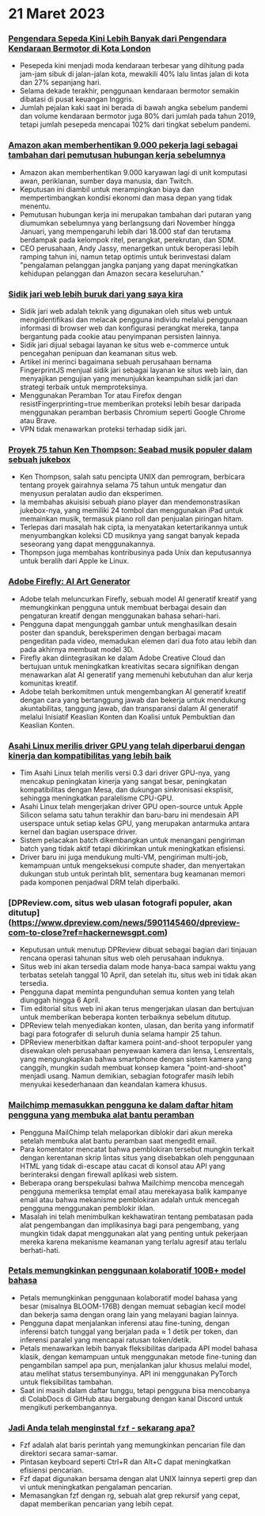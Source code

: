 
<Steps>

# 21 Maret 2023

### [Pengendara Sepeda Kini Lebih Banyak dari Pengendara Kendaraan Bermotor di Kota London](https://www.forbes.com/sites/carltonreid/2023/03/01/cyclists-now-outnumber-motorists-in-city-of-london/?ref=hackernewsgpt.com)

- Pesepeda kini menjadi moda kendaraan terbesar yang dihitung pada jam-jam sibuk di jalan-jalan kota, mewakili 40% lalu lintas jalan di kota dan 27% sepanjang hari.
- Selama dekade terakhir, penggunaan kendaraan bermotor semakin dibatasi di pusat keuangan Inggris.
- Jumlah pejalan kaki saat ini berada di bawah angka sebelum pandemi dan volume kendaraan bermotor juga 80% dari jumlah pada tahun 2019, tetapi jumlah pesepeda mencapai 102% dari tingkat sebelum pandemi.

### [Amazon akan memberhentikan 9.000 pekerja lagi sebagai tambahan dari pemutusan hubungan kerja sebelumnya](https://www.cnbc.com/2023/03/20/amazon-layoffs-company-to-cut-off-9000-more-workers.html?ref=hackernewsgpt.com)

- Amazon akan memberhentikan 9.000 karyawan lagi di unit komputasi awan, periklanan, sumber daya manusia, dan Twitch.
- Keputusan ini diambil untuk merampingkan biaya dan mempertimbangkan kondisi ekonomi dan masa depan yang tidak menentu.
- Pemutusan hubungan kerja ini merupakan tambahan dari putaran yang diumumkan sebelumnya yang berlangsung dari November hingga Januari, yang mempengaruhi lebih dari 18.000 staf dan terutama berdampak pada kelompok ritel, perangkat, perekrutan, dan SDM.
- CEO perusahaan, Andy Jassy, menargetkan untuk beroperasi lebih ramping tahun ini, namun tetap optimis untuk berinvestasi dalam "pengalaman pelanggan jangka panjang yang dapat meningkatkan kehidupan pelanggan dan Amazon secara keseluruhan."

### [Sidik jari web lebih buruk dari yang saya kira](https://www.bitestring.com/posts/2023-03-19-web-fingerprinting-is-worse-than-I-thought.html?ref=hackernewsgpt.com)

- Sidik jari web adalah teknik yang digunakan oleh situs web untuk mengidentifikasi dan melacak pengguna individu melalui penggunaan informasi di browser web dan konfigurasi perangkat mereka, tanpa bergantung pada cookie atau penyimpanan persisten lainnya.
- Sidik jari dijual sebagai layanan ke situs web e-commerce untuk pencegahan penipuan dan keamanan situs web.
- Artikel ini merinci bagaimana sebuah perusahaan bernama FingerprintJS menjual sidik jari sebagai layanan ke situs web lain, dan menyajikan pengujian yang menunjukkan keampuhan sidik jari dan strategi terbaik untuk memproteksinya.
- Menggunakan Peramban Tor atau Firefox dengan resistFingerprinting=true memberikan proteksi lebih besar daripada menggunakan peramban berbasis Chromium seperti Google Chrome atau Brave.
- VPN tidak menawarkan proteksi terhadap sidik jari.

### [Proyek 75 tahun Ken Thompson: Seabad musik populer dalam sebuah jukebox](https://www.youtube.com/watch?v=kaandEt_pKw&ref=hackernewsgpt.com)

- Ken Thompson, salah satu pencipta UNIX dan pemrogram, berbicara tentang proyek gairahnya selama 75 tahun untuk mengatur dan menyusun peralatan audio dan eksperimen.
- Ia membahas akuisisi sebuah piano player dan mendemonstrasikan jukebox-nya, yang memiliki 24 tombol dan menggunakan iPad untuk memainkan musik, termasuk piano roll dan penjualan piringan hitam.
- Terlepas dari masalah hak cipta, ia menyatakan ketertarikannya untuk menyumbangkan koleksi CD musiknya yang sangat banyak kepada seseorang yang dapat menggunakannya.
- Thompson juga membahas kontribusinya pada Unix dan keputusannya untuk beralih dari Apple ke Linux.

### [Adobe Firefly: AI Art Generator](https://www.adobe.com/sensei/generative-ai/firefly.html?ref=hackernewsgpt.com)

- Adobe telah meluncurkan Firefly, sebuah model AI generatif kreatif yang memungkinkan pengguna untuk membuat berbagai desain dan pengaturan kreatif dengan menggunakan bahasa sehari-hari.
- Pengguna dapat mengunggah gambar untuk menghasilkan desain poster dan spanduk, bereksperimen dengan berbagai macam pengeditan pada video, memadukan elemen dari dua foto atau lebih dan pada akhirnya membuat model 3D.
- Firefly akan diintegrasikan ke dalam Adobe Creative Cloud dan bertujuan untuk meningkatkan kreativitas secara signifikan dengan menawarkan alat AI generatif yang memenuhi kebutuhan dan alur kerja komunitas kreatif.
- Adobe telah berkomitmen untuk mengembangkan AI generatif kreatif dengan cara yang bertanggung jawab dan bekerja untuk mendukung akuntabilitas, tanggung jawab, dan transparansi dalam AI generatif melalui Inisiatif Keaslian Konten dan Koalisi untuk Pembuktian dan Keaslian Konten.

### [Asahi Linux merilis driver GPU yang telah diperbarui dengan kinerja dan kompatibilitas yang lebih baik](https://asahilinux.org/2023/03/road-to-vulkan/?ref=hackernewsgpt.com)

- Tim Asahi Linux telah merilis versi 0.3 dari driver GPU-nya, yang mencakup peningkatan kinerja yang sangat besar, peningkatan kompatibilitas dengan Mesa, dan dukungan sinkronisasi eksplisit, sehingga meningkatkan paralelisme CPU-GPU.
- Asahi Linux telah mengerjakan driver GPU open-source untuk Apple Silicon selama satu tahun terakhir dan baru-baru ini mendesain API userspace untuk setiap kelas GPU, yang merupakan antarmuka antara kernel dan bagian userspace driver.
- Sistem pelacakan batch dikembangkan untuk menangani pengiriman batch yang tidak aktif tetapi dikirimkan untuk meningkatkan efisiensi.
- Driver baru ini juga mendukung multi-VM, pengiriman multi-job, kemampuan untuk mengeksekusi compute shader, dan menyertakan dukungan stub untuk perintah blit, sementara bug keamanan memori pada komponen penjadwal DRM telah diperbaiki.

### [DPReview.com, situs web ulasan fotografi populer, akan ditutup] (https://www.dpreview.com/news/5901145460/dpreview-com-to-close?ref=hackernewsgpt.com)

- Keputusan untuk menutup DPReview dibuat sebagai bagian dari tinjauan rencana operasi tahunan situs web oleh perusahaan induknya.
- Situs web ini akan tersedia dalam mode hanya-baca sampai waktu yang terbatas setelah tanggal 10 April, dan setelah itu, situs web ini tidak akan tersedia.
- Pengguna dapat meminta pengunduhan semua konten yang telah diunggah hingga 6 April.
- Tim editorial situs web ini akan terus mengerjakan ulasan dan bertujuan untuk memberikan beberapa konten terbaiknya sebelum ditutup.
- DPReview telah menyediakan konten, ulasan, dan berita yang informatif bagi para fotografer di seluruh dunia selama hampir 25 tahun.
- DPReview menerbitkan daftar kamera point-and-shoot terpopuler yang disewakan oleh perusahaan penyewaan kamera dan lensa, Lensrentals, yang mengungkapkan bahwa smartphone dengan sistem kamera yang canggih, mungkin sudah membuat konsep kamera "point-and-shoot" menjadi usang. Namun demikian, sebagian fotografer masih lebih menyukai kesederhanaan dan keandalan kamera khusus.

### [Mailchimp memasukkan pengguna ke dalam daftar hitam pengguna yang membuka alat bantu peramban](http://news.ycombinator.com/item?id=35235732&ref=hackernewsgpt.com)

- Pengguna MailChimp telah melaporkan diblokir dari akun mereka setelah membuka alat bantu peramban saat mengedit email.
- Para komentator mencatat bahwa pemblokiran tersebut mungkin terkait dengan kerentanan skrip lintas situs yang disebabkan oleh penggunaan HTML yang tidak di-escape atau cacat di konsol atau API yang berinteraksi dengan firewall aplikasi web sistem.
- Beberapa orang berspekulasi bahwa Mailchimp mencoba mencegah pengguna memeriksa templat email atau merekayasa balik kampanye email atau bahwa mekanisme pemblokiran adalah untuk mencegah pengguna menggunakan pemblokir iklan.
- Masalah ini telah menimbulkan kekhawatiran tentang pembatasan pada alat pengembangan dan implikasinya bagi para pengembang, yang mungkin tidak dapat menggunakan alat yang penting untuk pekerjaan mereka karena mekanisme keamanan yang terlalu agresif atau terlalu berhati-hati.

### [Petals memungkinkan penggunaan kolaboratif 100B+ model bahasa](https://petals.ml/?ref=hackernewsgpt.com)

- Petals memungkinkan penggunaan kolaboratif model bahasa yang besar (misalnya BLOOM-176B) dengan memuat sebagian kecil model dan bekerja sama dengan orang lain yang melayani bagian lainnya.
- Pengguna dapat menjalankan inferensi atau fine-tuning, dengan inferensi batch tunggal yang berjalan pada ≈ 1 detik per token, dan inferensi paralel yang mencapai ratusan token/detik.
- Petals menawarkan lebih banyak fleksibilitas daripada API model bahasa klasik, dengan kemampuan untuk menggunakan metode fine-tuning dan pengambilan sampel apa pun, menjalankan jalur khusus melalui model, atau melihat status tersembunyinya. API ini menggunakan PyTorch untuk fleksibilitas tambahan.
- Saat ini masih dalam daftar tunggu, tetapi pengguna bisa mencobanya di ColabDocs di GitHub atau bergabung dengan kanal Discord untuk mengikuti perkembangannya.

### [Jadi Anda telah menginstal `fzf` - sekarang apa?](https://andrew-quinn.me/fzf/?ref=hackernewsgpt.com)

- Fzf adalah alat baris perintah yang memungkinkan pencarian file dan direktori secara samar-samar.
- Pintasan keyboard seperti Ctrl+R dan Alt+C dapat meningkatkan efisiensi pencarian.
- Fzf dapat digunakan bersama dengan alat UNIX lainnya seperti grep dan vi untuk meningkatkan pengalaman pencarian.
- Memasangkan fzf dengan rg, sebuah alat grep rekursif yang cepat, dapat memberikan pencarian yang lebih cepat.

</Steps>
